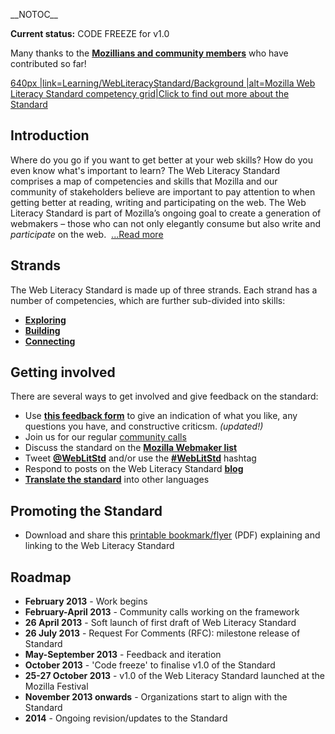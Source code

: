 __NOTOC__
<section begin=summary />{{RoadmapSummary
|icon=WebLitStd-avatar.png|200px
|pagelocation=Learning/WebLiteracyStandard
|pagetitle=Web Literacy standard
|owner=[https://mozillians.org/en-US/u/dajbelshaw/ Doug Belshaw], [https://mozillians.org/en-US/u/carlacasilli/ Carla Casilli]
|updated=October 1st, 2013
|description=A new, open learning standard comprising the skills and competencies people need to read, write and participate effectively on the web.
}}<section end=summary />

<p align="center" style="background:yellow;padding:10px 0 10px 0;">'''Current status:''' CODE FREEZE for v1.0</p>

<p align="center" style="background:#90EE90;padding:10px 0 10px 0;">Many thanks to the '''[[Learning/WebLiteracyStandard/Contributors|Mozillians and community members]]''' who have contributed so far!</p>

[[Image:WebLitStd-v1.0-specification.png|640px |link=Learning/WebLiteracyStandard/Background |alt=Mozilla Web Literacy Standard competency grid|Click to find out more about the Standard]] 

== Introduction ==
Where do you go if you want to get better at your web skills? How do you even know what's important to learn? The Web Literacy Standard comprises a map of competencies and skills that Mozilla and our community of stakeholders believe are important to pay attention to when getting better at reading, writing and participating on the web. The Web Literacy Standard is part of Mozilla’s ongoing goal to create a generation of webmakers – those who can not only elegantly consume but also write and ''participate'' on the web.&nbsp;
[[Learning/WebLiteracyStandard/Background|...Read more]]

== Strands ==
The Web Literacy Standard is made up of three strands. Each strand has a number of competencies, which are further sub-divided into skills:
* [https://wiki.mozilla.org/Learning/WebLiteracyStandard/Exploring '''Exploring''']
* [https://wiki.mozilla.org/Learning/WebLiteracyStandard/Building '''Building''']
* [https://wiki.mozilla.org/Learning/WebLiteracyStandard/Connecting '''Connecting''']

== Getting involved ==
There are several ways to get involved and give feedback on the standard: 
* Use '''[https://weblitstd.wufoo.com/forms/mozilla-web-literacy-standard-specification-v10/ this feedback form]'''  to give an indication of what you like, any questions you have, and constructive criticsm. ''(updated!)''
* Join us for our regular [[Learning/WebLiteracyStandard/Calls|community calls]]
* Discuss the standard on the '''[https://groups.google.com/forum/#!forum/mozilla.webmaker Mozilla Webmaker list]'''
* Tweet '''[http://twitter.com/weblitstd @WebLitStd]''' and/or use the '''[https://twitter.com/search/realtime?q=%23weblitstd&src=typd #WebLitStd]''' hashtag
* Respond to posts on the Web Literacy Standard '''[http://weblitstd.tumblr.com blog]'''
* '''[https://wiki.mozilla.org/Learning/WebLiteracyStandard/Translate Translate the standard]''' into other languages

== Promoting the Standard ==
* Download and share this [https://wiki.mozilla.org/File:WebLitStd-bookmark-flyer.pdf printable bookmark/flyer] (PDF) explaining and linking to the Web Literacy Standard

== Roadmap ==
*'''February 2013''' - Work begins
*'''February-April 2013''' - Community calls working on the framework
*'''26 April 2013''' - Soft launch of first draft of Web Literacy Standard
*'''26 July 2013''' - Request For Comments (RFC): milestone release of Standard
*'''May-September 2013''' - Feedback and iteration
*'''October 2013''' - 'Code freeze' to finalise v1.0 of the Standard
*'''25-27 October 2013''' - v1.0 of the Web Literacy Standard launched at the Mozilla Festival
*'''November 2013 onwards''' - Organizations start to align with the Standard
*'''2014''' - Ongoing revision/updates to the Standard
